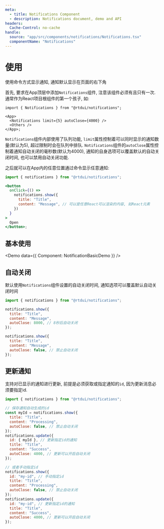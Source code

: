 ```yaml
---
meta:
  - title: Notifications Component
  - description: Notifications document, demo and API
headers:
  Cache-Control: no-cache
handle:
  source: "app/src/components/notifications/Notifications.tsx"
  componentName: "Notifications"
---
```



# 使用

使用命令方式显示通知, 通知默认显示在页面的右下角

首先, 要求在App顶层中添加`Notifications`组件, 注意该组件必须有且只有一次. 通常作为React项目根组件的第一个孩子, 如:

```tsx
import { Notifications } from "@rtdui/notifications";

<App>
  <Notifications limit={5} autoClose={4000} />
  <Others />
</App>;
```

`Notifications`组件内部使用了队列功能, `limit`属性控制着可以同时显示的通知数量(默认为5), 超过限制时会在队列中排队.
`Notifications`组件的`autoClose`属性控制着通知自动关闭的毫秒数(默认为4000), 通知的自身选项可以覆盖默认的自动关闭时间, 也可以禁用自动关闭功能.

之后就可以在App内的任意位置通过命令显示任意通知:

```jsx
import { notifications } from "@rtdui/notifications";

<button
  onClick={() =>
    notifications.show({
      title: "Title",
      content: "Message", // 可以是任意React可以渲染的内容, 如React元素
    })
  }
>
  Open
</button>;
```

## 基本使用

<Demo data={{ Component: NotificationBasicDemo }} />

## 自动关闭

默认使用`Notifications`组件设置的自动关闭时间, 通知选项可以覆盖默认自动关闭时间

```jsx
import { notifications } from "@rtdui/notifications";

notifications.show({
  title: "Title",
  content: "Message",
  autoClose: 8000, // 8秒后自动关闭
});

notifications.show({
  title: "Title",
  content: "Message",
  autoClose: false, // 禁止自动关闭
});
```

## 更新通知

支持对已显示的通知进行更新, 前提是必须获取或指定通知的`id`, 因为更新消息必须要指定id.

```jsx
import { notifications } from "@rtdui/notifications";

// 保存通知自动生成的id
const myId = notifications.show({
  title: "Title",
  content: "Processing",
  autoClose: false, // 禁止自动关闭
});
notifications.update({
  id: { myId }, // 更新指定id的通知
  title: "Title",
  content: "Success",
  autoClose: 4000, // 更新可以开启自动关闭
});

// 或者手动指定id
notifications.show({
  id: "my-id", // 手动指定id
  title: "Title",
  content: "Processing",
  autoClose: false, // 禁止自动关闭
});
notifications.update({
  id: "my-id", // 更新指定id的通知
  title: "Title",
  content: "Success",
  autoClose: 4000, // 更新可以开启自动关闭
});
```
